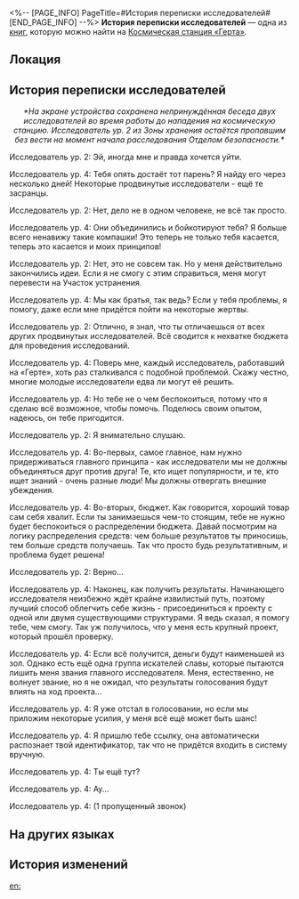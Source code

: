<%-- [PAGE_INFO]
PageTitle=#История переписки исследователей#
[END_PAGE_INFO] --%>
{{Дополнить}}
{{Книга Инфобокс
|id           = 144
|Название     = 
|Изображение  = Журнал с КСГ.png
|Мир          = Космическая станция «Герта»
|Томов        = 1
|Автор        = <!--нужно добавить-->
|Описание     = История переписки двух исследователей непосредственно перед нападением на космическую станцию. Стенограмма переписки включена в список вещдоков Отдела безопасности.
|Том1         = {{tx}}
|Источник1    = {{tx|Отсутствует источник}}
|Персонажи    = 
|Фракции      = 
}}
'''История переписки исследователей''' — одна из [[Книги|книг]], которую можно найти на [[Космическая станция «Герта»]].

==Локация==
{{Отметка карты|<!--название карты-->|<!--id отметки-->}}

==История переписки исследователей==
<div align="center">''*На экране устройства сохранена непринуждённая беседа двух исследователей во время работы до нападения на космическую станцию. Исследователь ур. 2 из Зоны хранения остаётся пропавшим без вести на момент начала расследования Отделом безопасности.*''</div>

Исследователь ур. 2: Эй, иногда мне и правда хочется уйти.

Исследователь ур. 4: Тебя опять достаёт тот парень? Я найду его через несколько дней! Некоторые продвинутые исследователи - ещё те засранцы.

Исследователь ур. 2: Нет, дело не в одном человеке, не всё так просто.

Исследователь ур. 4: Они объединились и бойкотируют тебя? Я больше всего ненавижу такие компашки! Это теперь не только тебя касается, теперь это касается и моих принципов!

Исследователь ур. 2: Нет, это не совсем так. Но у меня действительно закончились идеи. Если я не смогу с этим справиться, меня могут перевести на Участок устранения.

Исследователь ур. 4: Мы как братья, так ведь? Если у тебя проблемы, я помогу, даже если мне придётся пойти на некоторые жертвы.

Исследователь ур. 2: Отлично, я знал, что ты отличаешься от всех других продвинутых исследователей. Всё сводится к нехватке бюджета для проведения исследований.

Исследователь ур. 4: Поверь мне, каждый исследователь, работавший на «Герте», хоть раз сталкивался с подобной проблемой. Скажу честно, многие молодые исследователи едва ли могут её решить.

Исследователь ур. 4: Но тебе не о чем беспокоиться, потому что я сделаю всё возможное, чтобы помочь. Поделюсь своим опытом, надеюсь, он тебе пригодится.

Исследователь ур. 2: Я внимательно слушаю.

Исследователь ур. 4: Во-первых, самое главное, нам нужно придерживаться главного принципа - как исследователи мы не должны объединяться друг против друга! Те, кто ищет популярности, и те, кто ищет знаний - очень разные люди! Мы должны отвергать внешние убеждения.

Исследователь ур. 4: Во-вторых, бюджет. Как говорится, хороший товар сам себя хвалит. Если ты занимаешься чем-то стоящим, тебе не нужно будет беспокоиться о распределении бюджета. Давай посмотрим на логику распределения средств: чем больше результатов ты приносишь, тем больше средств получаешь. Так что просто будь результативным, и проблема будет решена!

Исследователь ур. 2: Верно...

Исследователь ур. 4: Наконец, как получить результаты. Начинающего исследователя неизбежно ждёт крайне извилистый путь, поэтому лучший способ облегчить себе жизнь - присоединиться к проекту с одной или двумя существующими структурами. Я ведь сказал, я помогу тебе, чем смогу. Так уж получилось, что у меня есть крупный проект, который прошёл проверку.

Исследователь ур. 4: Если всё получится, деньги будут наименьшей из зол. Однако есть ещё одна группа искателей славы, которые пытаются лишить меня звания главного исследователя. Меня, естественно, не волнует звание, но я не ожидал, что результаты голосования будут влиять на ход проекта...

Исследователь ур. 4: Я уже отстал в голосовании, но если мы приложим некоторые усилия, у меня всё ещё может быть шанс!

Исследователь ур. 4: Я пришлю тебе ссылку, она автоматически распознает твой идентификатор, так что не придётся входить в систему вручную.

Исследователь ур. 4: Ты ещё тут?

Исследователь ур. 4: Ау...

Исследователь ур. 4: (1 пропущенный звонок)

==На других языках==
{{На других языках
|en   = Chat History Between Researchers
|zhs  = 科员间的聊天记录
|zht  = 組員間的聊天紀錄
|ja   = スタッフのチャット記録
|ko   = 연구원들의 채팅 기록
|es   = Registro de una conversación entre investigadores
|fr   = Historique de conversation entre chercheurs
|ru   = История переписки исследователей
|th   = ประวัติการแชทของนักวิจัย
|vi   = Nhật Ký Trò Chuyện Của Nhà Nghiên Cứu
|de   = Chatverlauf zwischen Forschern
|id   = Riwayat Obrolan Antar Peneliti
|pt   = Histórico de Conversa Entre Pesquisadores
}}

==История изменений==
{{История изменений|3.5}}

[[en:]]